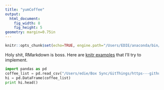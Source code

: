 ```yaml
---
title: "yumCoffee"
output:
  html_document:
    fig_width: 8
    fig_height: 5
geometry: margin=0.75in
---
```


```r
knitr::opts_chunk$set(echo=TRUE, engine.path="/Users/EDIE/anaconda/bin/ipython2", engine="python")
```

Holy shit, RMarkdown is boss.
Here are <a href="https://github.com/yihui/knitr-examples/blob/master/023-engine-python.Rmd">knitr examples</a> that I'll try to implement.

```python
import pandas as pd
coffee_list = pd.read_csv("/Users/edie/Box Sync/GitThings/https---github.com-palautatan-yumCoffee.git/datasets/coffee_list.csv")
hi = pd.DataFrame(coffee_list)
print hi.head()
```